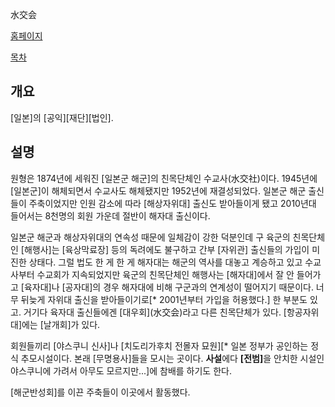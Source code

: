 水交会

[http://suikoukai-jp.com/ 홈페이지]

[[목차]]
== 개요 ==
[일본]의 [공익][재단][법인]. 
== 설명 ==
원형은 1874년에 세워진 [일본군 해군]의 친목단체인 수교사(水交社)이다. 1945년에 [일본군]이 해체되면서 수교사도 해체됐지만 1952년에 재결성되었다. 일본군 해군 출신들이 주축이었지만 인원 감소에 따라 [해상자위대] 출신도 받아들이게 됐고 2010년대 들어서는 8천명의 회원 가운데 절반이 해자대 출신이다.

일본군 해군과 해상자위대의 연속성 때문에 일체감이 강한 덕분인데 구 육군의 친목단체인 [해행사]는 [육상막료장] 등의 독려에도 불구하고 간부 [자위관] 출신들의 가입이 미진한 상태다. 그럴 법도 한 게 한 게 해자대는 해군의 역사를 대놓고 계승하고 있고 수교사부터 수교회가 지속되었지만 육군의 친목단체인 해행사는 [해자대]에서 잘 안 들어가고 [육자대]나 [공자대]의 경우 해자대에 비해 구군과의 연계성이 떨어지기 때문이다. 너무 뒤늦게 자위대 출신을 받아들이기로[* 2001년부터 가입을 허용했다.] 한 부분도 있고. 거기다 육자대 출신들에겐 [대우회](水交会)라고 다른 친목단체가 있다. [항공자위대]에는 [날개회]가 있다.

회원들끼리 [야스쿠니 신사]나 [치도리가후치 전몰자 묘원][* 일본 정부가 공인하는 정식 추모시설이다. 본래 [무명용사]들을 모시는 곳이다. '''사설'''에다 '''[전범]'''을 안치한 시설인 야스쿠니에 가려서 아무도 모르지만...]에 참배를 하기도 한다.

[해군반성회]를 이끈 주축들이 이곳에서 활동했다.
